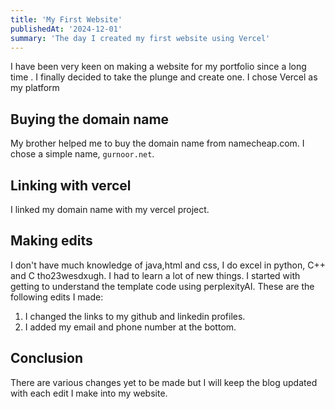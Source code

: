 ```yaml
---
title: 'My First Website'
publishedAt: '2024-12-01'
summary: 'The day I created my first website using Vercel'
---
```


I have been very keen on making a website for my portfolio since a long time . I finally decided to take the plunge and create one. I chose Vercel as my platform
## Buying the domain name

My brother helped me to buy the domain name from namecheap.com. I chose a simple name, `gurnoor.net`.   

## Linking with vercel
I linked my domain name with my vercel project. 

## Making edits
I don't have much knowledge of java,html and css, I do excel in python, C++ and C tho23wesdxugh. I had to learn a lot of new things. I started with getting to understand the template code using perplexityAI.
These are the following edits I made:
1. I changed the links to my github and linkedin profiles.
2. I added my email and phone number at the bottom.

## Conclusion
There are various changes yet to be made but I will keep the blog updated with each edit I make into my website.